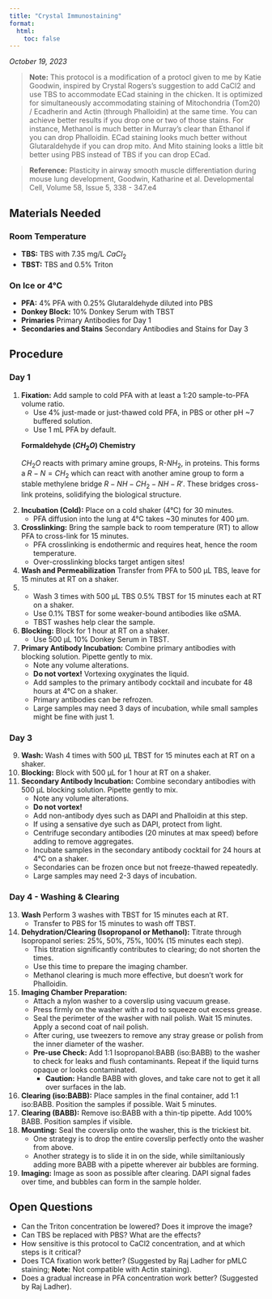 ```yaml
---
title: "Crystal Immunostaining"
format:
  html:
    toc: false
---
```


<!-- TO DO: -->
<!-- include pictures of each step if possible' -->
<!-- write a section about debugging too much / too little incubation time and antibody amount -->
<!-- give the writeup of diffusion time. -->
<!-- (give the pictures of how it works. -->


*October 19, 2023*

> **Note:** This protocol is a modification of a protocl given to me by Katie Goodwin, inspired by Crystal Rogers's suggestion to add CaCl2 and use TBS to accommodate ECad staining in the chicken. It is optimized for simultaneously accommodating staining of Mitochondria (Tom20) / Ecadherin and Actin (through Phalloidin) at the same time. You can achieve better results if you drop one or two of those stains. For instance, Methanol is much better in Murray's clear than Ethanol if you can drop Phalloidin. ECad staining looks much better without Glutaraldehyde if you can drop mito. And Mito staining looks a little bit better using PBS instead of TBS if you can drop ECad.

> **Reference:** Plasticity in airway smooth muscle differentiation during mouse lung development, Goodwin, Katharine et al. Developmental Cell, Volume 58, Issue 5, 338 - 347.e4

## Materials Needed

### Room Temperature
- **TBS:** TBS with 7.35 mg/L $CaCl_2$
- **TBST:** TBS and 0.5% Triton

### On Ice or 4°C
- **PFA:** 4% PFA with 0.25% Glutaraldehyde diluted into PBS
- **Donkey Block:** 10% Donkey Serum with TBST
- **Primaries** Primary Antibodies for Day 1
- **Secondaries and Stains** Secondary Antibodies and Stains for Day 3

## Procedure

### Day 1

1.  **Fixation:** Add sample to cold PFA with at least a 1:20 sample-to-PFA volume ratio.
    *   Use 4% just-made or just-thawed cold PFA, in PBS or other pH ~7 buffered solution.
    *   Use 1 mL PFA by default.

    ::: {.column-margin}
    **Formaldehyde ($CH_2O$) Chemistry**

    $CH_2O$ reacts with primary amine groups, R-$NH_2$, in proteins. This forms a $R-N=CH_2$ which can react with another amine group to form a stable methylene bridge $R-NH-CH_2-NH-R'$. These bridges cross-link proteins, solidifying the biological structure.
    :::

2.  **Incubation (Cold):** Place on a cold shaker (4°C) for 30 minutes.
    *   PFA diffusion into the lung at 4°C takes ~30 minutes for 400 µm.
3.  **Crosslinking:** Bring the sample back to room temperature (RT) to allow PFA to cross-link for 15 minutes.
    *   PFA crosslinking is endothermic and requires heat, hence the room temperature.
    *   Over-crosslinking blocks target antigen sites!
4.  **Wash and Permeabilization** Transfer from PFA to 500 µL TBS, leave for 15 minutes at RT on a shaker. 
5.  *   Wash 3 times with 500 µL TBS 0.5% TBST for 15 minutes each at RT on a shaker.
    *   Use 0.1% TBST for some weaker-bound antibodies like αSMA.
    *   TBST washes help clear the sample.
6.  **Blocking:** Block for 1 hour at RT on a shaker.
    *   Use 500 µL 10% Donkey Serum in TBST.
7.  **Primary Antibody Incubation:** Combine primary antibodies with blocking solution. Pipette gently to mix.
    *   Note any volume alterations.
    *   **Do not vortex!** Vortexing oxyginates the liquid.
    *   Add samples to the primary antibody cocktail and incubate for 48 hours at 4°C on a shaker.
    *   Primary antibodies can be refrozen.
    *   Large samples may need 3 days of incubation, while small samples might be fine with just 1.

### Day 3

9.  **Wash:** Wash 4 times with 500 µL TBST for 15 minutes each at RT on a shaker.
10. **Blocking:** Block with 500 µL for 1 hour at RT on a shaker. 
11. **Secondary Antibody Incubation:** Combine secondary antibodies with 500 µL blocking solution. Pipette gently to mix. 
    *   Note any volume alterations.
    *   **Do not vortex!**
    *   Add non-antibody dyes such as DAPI and Phalloidin at this step.
    *   If using a sensative dye such as DAPI, protect from light.
    *   Centrifuge secondary antibodies (20 minutes at max speed) before adding to remove aggregates.
    *   Incubate samples in the secondary antibody cocktail for 24 hours at 4°C on a shaker.
    *   Secondaries can be frozen once but not freeze-thawed repeatedly.
    *   Large samples may need 2-3 days of incubation.

### Day 4 - Washing & Clearing

13. **Wash** Perform 3 washes with TBST for 15 minutes each at RT.
    * Transfer to PBS for 15 minutes to wash off TBST.
14. **Dehydration/Clearing (Isopropanol or Methanol):** Titrate through Isopropanol series: 25%, 50%, 75%, 100% (15 minutes each step).
    *   This titration significantly contributes to clearing; do not shorten the times.
    *   Use this time to prepare the imaging chamber.
    *   Methanol clearing is much more effective, but doesn't work for Phalloidin.
15. **Imaging Chamber Preparation:**
    *   Attach a nylon washer to a coverslip using vacuum grease.
    *   Press firmly on the washer with a rod to squeeze out excess grease.
    *   Seal the perimeter of the washer with nail polish. Wait 15 minutes. Apply a second coat of nail polish.
    *   After curing, use tweezers to remove any stray grease or polish from the inner diameter of the washer.
    *   **Pre-use Check:** Add 1:1 Isopropanol:BABB (iso:BABB) to the washer to check for leaks and flush contaminants. Repeat if the liquid turns opaque or looks contaminated.
        *   **Caution:** Handle BABB with gloves, and take care not to get it all over surfaces in the lab.
16. **Clearing (iso:BABB):** Place samples in the final container, add 1:1 iso:BABB. Position the samples if possible. Wait 5 minutes.
17. **Clearing (BABB):** Remove iso:BABB with a thin-tip pipette. Add 100% BABB. Position samples if visible.
18. **Mounting:** Seal the coverslip onto the washer, this is the trickiest bit.
    * One strategy is to drop the entire coverslip perfectly onto the washer from above.
    * Another strategy is to slide it in on the side, while similtaniously adding more BABB with a pipette wherever air bubbles are forming.
19. **Imaging:** Image as soon as possible after clearing. DAPI signal fades over time, and bubbles can form in the sample holder.

## Open Questions

*   Can the Triton concentration be lowered? Does it improve the image?
*   Can TBS be replaced with PBS? What are the effects?
*   How sensitive is this protocol to CaCl2 concentration, and at which steps is it critical?
*   Does TCA fixation work better? (Suggested by Raj Ladher for pMLC staining; **Note:** Not compatible with Actin staining).
*   Does a gradual increase in PFA concentration  work better? (Suggested by Raj Ladher).
